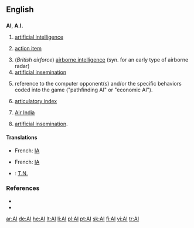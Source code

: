 {{see|Appendix:Variations of "ai"}}
==English==

==={{initialism}}===
'''AI''', '''A.I.'''

# {{comptheory}} [[artificial intelligence]]
# {{management}} [[action item]]
# (''British airforce'') [[airborne intelligence]] (syn. for an early type of airborne radar)
# [[artificial insemination]]
# {{gaming}} reference to the computer opponent(s) and/or the specific behaviors coded into the game ("pathfinding AI" or "economic AI").
# {{phonetics}} [[articulatory index]]
# [[w:Air India|Air India]]
# {{farming}} [[artificial insemination]].

====Translations====
{{trans-top|artificial intelligence}}
*French: [[IA]] {{f}}
{{trans-mid}}
{{trans-bottom}}

{{trans-top|artificial insemination}}
*French: [[IA]] {{f}}
{{trans-mid}}
{{trans-bottom}}

{{checktrans-top}}
*{{ttbc|Greek}}: [[Τ.Ν.]]
{{checktrans-bottom}}

===References===
* {{R:Dictionary.com|AI}}
* {{R:American Heritage 2000|AI}}

[[ar:AI]]
[[de:AI]]
[[he:AI]]
[[lt:AI]]
[[li:AI]]
[[pl:AI]]
[[pt:AI]]
[[sk:AI]]
[[fi:AI]]
[[vi:AI]]
[[tr:AI]]